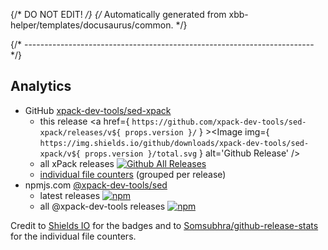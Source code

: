 {/* DO NOT EDIT! */}
{/* Automatically generated from xbb-helper/templates/docusaurus/common. */}


{/* ------------------------------------------------------------------------ */}

## Analytics

- GitHub [xpack-dev-tools/sed-xpack](https://github.com/xpack-dev-tools/sed-xpack/)
  - this release <a href={ `https://github.com/xpack-dev-tools/sed-xpack/releases/v${ props.version }/` } ><Image img={ `https://img.shields.io/github/downloads/xpack-dev-tools/sed-xpack/v${ props.version }/total.svg` } alt='Github Release' /></a>
  - all xPack releases [![Github All Releases](https://img.shields.io/github/downloads/xpack-dev-tools/sed-xpack/total.svg)](https://github.com/xpack-dev-tools/sed-xpack/releases/)
  - [individual file counters](https://somsubhra.github.io/github-release-stats/?username=xpack-dev-tools&repository=sed-xpack) (grouped per release)
- npmjs.com [@xpack-dev-tools/sed](https://www.npmjs.com/package/@xpack-dev-tools/sed)
  - latest releases [![npm](https://img.shields.io/npm/dw/@xpack-dev-tools/sed.svg)](https://www.npmjs.com/package/@xpack-dev-tools/sed/)
  - all @xpack-dev-tools releases [![npm](https://img.shields.io/npm/dt/@xpack-dev-tools/sed.svg)](https://www.npmjs.com/package/@xpack-dev-tools/sed/)

Credit to [Shields IO](https://shields.io) for the badges and to
[Somsubhra/github-release-stats](https://github.com/Somsubhra/github-release-stats)
for the individual file counters.
